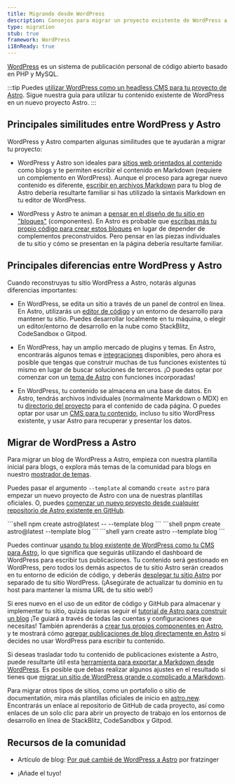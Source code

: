 ```yaml
---
title: Migrando desde WordPress
description: Consejos para migrar un proyecto existente de WordPress a Astro
type: migration
stub: true
framework: WordPress
i18nReady: true
---
```


[WordPress](https://wordpress.org) es un sistema de publicación personal de código abierto basado en PHP y MySQL.

:::tip
Puedes [utilizar WordPress como un headless CMS para tu proyecto de Astro](/es/guides/cms/wordpress/). Sigue nuestra guía para utilizar tu contenido existente de WordPress en un nuevo proyecto Astro.
:::

## Principales similitudes entre WordPress y Astro

WordPress y Astro comparten algunas similitudes que te ayudarán a migrar tu proyecto:

- WordPress y Astro son ideales para [sitios web orientados al contenido](/es/concepts/why-astro/#orientado-al-contenido) como blogs y te permiten escribir el contenido en Markdown (requiere un complemento en WordPress). Aunque el proceso para agregar nuevo contenido es diferente, [escribir en archivos Markdown](/es/guides/markdown-content/) para tu blog de Astro debería resultarte familiar si has utilizado la sintaxis Markdown en tu editor de WordPress.

- WordPress y Astro te animan a [pensar en el diseño de tu sitio en "bloques"](/es/concepts/islands/) (componentes). En Astro es probable que [escribas más tu propio código para crear estos bloques](/es/basics/astro-components/) en lugar de depender de complementos preconstruidos. Pero pensar en las piezas individuales de tu sitio y cómo se presentan en la página debería resultarte familiar.

## Principales diferencias entre WordPress y Astro

Cuando reconstruyas tu sitio WordPress a Astro, notarás algunas diferencias importantes:

- En WordPress, se edita un sitio a través de un panel de control en línea. En Astro, utilizarás un [editor de código](/es/editor-setup/) y un entorno de desarrollo para mantener tu sitio. Puedes desarrollar localmente en tu máquina, o elegir un editor/entorno de desarrollo en la nube como StackBlitz, CodeSandbox o Gitpod.

- En WordPress, hay un amplio mercado de plugins y temas. En Astro, encontrarás algunos temas e [integraciones](https://astro.build/integrations/) disponibles, pero ahora es posible que tengas que construir muchas de tus funciones existentes tú mismo en lugar de buscar soluciones de terceros. ¡O puedes optar por comenzar con un [tema de Astro](https://astro.build/themes) con funciones incorporadas!

- En WordPress, tu contenido se almacena en una base de datos. En Astro, tendrás archivos individuales (normalmente Markdown o MDX) en tu [directorio del proyecto](/es/basics/project-structure/) para el contenido de cada página. O puedes optar por usar un [CMS para tu contenido](/es/guides/cms/), incluso tu sitio WordPress existente, y usar Astro para recuperar y presentar los datos.

## Migrar de WordPress a Astro

Para migrar un blog de WordPress a Astro, empieza con nuestra plantilla inicial para blogs, o explora más temas de la comunidad para blogs en nuestro [mostrador de temas](https://astro.build/themes/).

Puedes pasar el argumento `--template` al comando `create astro` para empezar un nuevo proyecto de Astro con una de nuestras plantillas oficiales. O, puedes [comenzar un nuevo proyecto desde cualquier repositorio de Astro existente en GitHub](/es/install-and-setup/#usa-un-tema-o-una-plantilla-de-inicio).

  <PackageManagerTabs>
    <Fragment slot="npm">
    ```shell
    npm create astro@latest -- --template blog
    ```
    </Fragment>
    <Fragment slot="pnpm">
    ```shell
    pnpm create astro@latest --template blog
    ```
    </Fragment>
    <Fragment slot="yarn">
    ```shell
    yarn create astro --template blog
    ```
    </Fragment>
  </PackageManagerTabs>

Puedes continuar [usando tu blog existente de WordPress como tu CMS para Astro](/es/guides/cms/wordpress/), lo que significa que seguirás utilizando el dashboard de WordPress para escribir tus publicaciones. Tu contenido será gestionado en WordPress, pero todos los demás aspectos de tu sitio Astro serán creados en tu entorno de edición de código, y deberás [desplegar tu sitio Astro](/es/guides/deploy/) por separado de tu sitio WordPress. (¡Asegúrate de actualizar tu dominio en tu host para mantener la misma URL de tu sitio web!)

Si eres nuevo en el uso de un editor de código y GitHub para almacenar y implementar tu sitio, quizás quieras seguir el [tutorial de Astro para construir un blog](/es/tutorial/0-introduction/)  ¡Te guiará a través de todas las cuentas y configuraciones que necesitas! También aprenderás a [crear tus propios componentes en Astro](/es/tutorial/3-components/), y te mostrará cómo [agregar publicaciones de blog directamente en Astro](/es/tutorial/2-pages/2/) si decides no usar WordPress para escribir tu contenido.

Si deseas trasladar todo tu contenido de publicaciones existente a Astro, puede resultarte útil esta [herramienta para exportar a Markdown desde WordPress](https://github.com/lonekorean/wordpress-export-to-markdown). Es posible que debas realizar algunos ajustes en el resultado si tienes que [migrar un sitio de WordPress grande o complicado a Markdown](https://swizec.com/blog/how-to-export-a-large-wordpress-site-to-markdown/).

Para migrar otros tipos de sitios, como un portafolio o sitio de documentatión, mira más plantillas oficiales de inicio en [astro.new](https://astro.new). Encontrarás un enlace al repositorio de GitHub de cada proyecto, así como enlaces de un solo clic para abrir un proyecto de trabajo en los entornos de desarrollo en línea de StackBlitz, CodeSandbox y Gitpod.

## Recursos de la comunidad

- Artículo de blog: [Por qué cambié de WordPress a Astro](https://dev.to/fratzinger/why-i-switched-from-wordpress-to-astro-5ge) por fratzinger

- ¡Añade el tuyo!